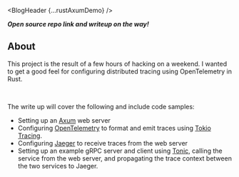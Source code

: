 
<BlogHeader {...rustAxumDemo}  />

**_Open source repo link and writeup on the way!_**
<br/>
## About


This project is the result of a few hours of hacking on a weekend. I wanted to
get a good feel for configuring distributed tracing using OpenTelemetry in Rust. 

<br/>

The write up will cover the following and include code samples: 

- Setting up an [Axum](https://docs.rs/axum/latest/axum/) web server
- Configuring [OpenTelemetry](https://opentelemetry.io/) to format and emit traces using [Tokio Tracing](https://github.com/tokio-rs/tracing).
- Configuring [Jaeger](https://www.jaegertracing.io/) to receive traces from the web server
- Setting up an example gRPC server and client using [Tonic](https://github.com/hyperium/tonic), calling the service from the web server, and propagating the trace context between the two services to Jaeger. 



